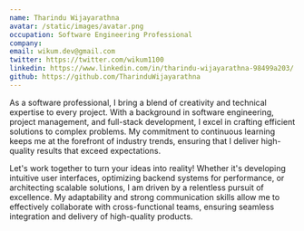 ```yaml
---
name: Tharindu Wijayarathna
avatar: /static/images/avatar.png
occupation: Software Engineering Professional
company:
email: wikum.dev@gmail.com
twitter: https://twitter.com/wikum1100
linkedin: https://www.linkedin.com/in/tharindu-wijayarathna-98499a203/
github: https://github.com/TharinduWijayarathna
---
```


As a software professional, I bring a blend of creativity and technical expertise to every project. With a background in software engineering, project management, and full-stack development, I excel in crafting efficient solutions to complex problems. My commitment to continuous learning keeps me at the forefront of industry trends, ensuring that I deliver high-quality results that exceed expectations.

Let's work together to turn your ideas into reality! Whether it's developing intuitive user interfaces, optimizing backend systems for performance, or architecting scalable solutions, I am driven by a relentless pursuit of excellence. My adaptability and strong communication skills allow me to effectively collaborate with cross-functional teams, ensuring seamless integration and delivery of high-quality products.
